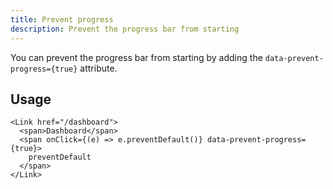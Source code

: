 ```yaml
---
title: Prevent progress
description: Prevent the progress bar from starting
---
```



You can prevent the progress bar from starting by adding the `data-prevent-progress={true}` attribute.

## Usage

```tsx
<Link href="/dashboard">
  <span>Dashboard</span>
  <span onClick={(e) => e.preventDefault()} data-prevent-progress={true}>
    preventDefault
  </span>
</Link>
```
